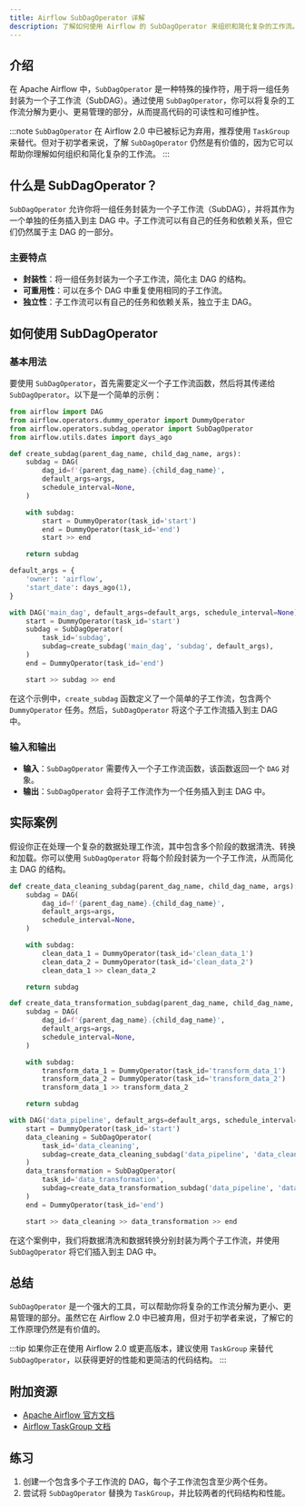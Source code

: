 ```yaml
---
title: Airflow SubDagOperator 详解
description: 了解如何使用 Airflow 的 SubDagOperator 来组织和简化复杂的工作流。本文适合初学者，包含代码示例和实际案例。
---
```


## 介绍

在 Apache Airflow 中，`SubDagOperator` 是一种特殊的操作符，用于将一组任务封装为一个子工作流（SubDAG）。通过使用 `SubDagOperator`，你可以将复杂的工作流分解为更小、更易管理的部分，从而提高代码的可读性和可维护性。

:::note
`SubDagOperator` 在 Airflow 2.0 中已被标记为弃用，推荐使用 `TaskGroup` 来替代。但对于初学者来说，了解 `SubDagOperator` 仍然是有价值的，因为它可以帮助你理解如何组织和简化复杂的工作流。
:::

## 什么是 SubDagOperator？

`SubDagOperator` 允许你将一组任务封装为一个子工作流（SubDAG），并将其作为一个单独的任务插入到主 DAG 中。子工作流可以有自己的任务和依赖关系，但它们仍然属于主 DAG 的一部分。

### 主要特点

- **封装性**：将一组任务封装为一个子工作流，简化主 DAG 的结构。
- **可重用性**：可以在多个 DAG 中重复使用相同的子工作流。
- **独立性**：子工作流可以有自己的任务和依赖关系，独立于主 DAG。

## 如何使用 SubDagOperator

### 基本用法

要使用 `SubDagOperator`，首先需要定义一个子工作流函数，然后将其传递给 `SubDagOperator`。以下是一个简单的示例：

```python
from airflow import DAG
from airflow.operators.dummy_operator import DummyOperator
from airflow.operators.subdag_operator import SubDagOperator
from airflow.utils.dates import days_ago

def create_subdag(parent_dag_name, child_dag_name, args):
    subdag = DAG(
        dag_id=f'{parent_dag_name}.{child_dag_name}',
        default_args=args,
        schedule_interval=None,
    )

    with subdag:
        start = DummyOperator(task_id='start')
        end = DummyOperator(task_id='end')
        start >> end

    return subdag

default_args = {
    'owner': 'airflow',
    'start_date': days_ago(1),
}

with DAG('main_dag', default_args=default_args, schedule_interval=None) as dag:
    start = DummyOperator(task_id='start')
    subdag = SubDagOperator(
        task_id='subdag',
        subdag=create_subdag('main_dag', 'subdag', default_args),
    )
    end = DummyOperator(task_id='end')

    start >> subdag >> end
```

在这个示例中，`create_subdag` 函数定义了一个简单的子工作流，包含两个 `DummyOperator` 任务。然后，`SubDagOperator` 将这个子工作流插入到主 DAG 中。

### 输入和输出

- **输入**：`SubDagOperator` 需要传入一个子工作流函数，该函数返回一个 `DAG` 对象。
- **输出**：`SubDagOperator` 会将子工作流作为一个任务插入到主 DAG 中。

## 实际案例

假设你正在处理一个复杂的数据处理工作流，其中包含多个阶段的数据清洗、转换和加载。你可以使用 `SubDagOperator` 将每个阶段封装为一个子工作流，从而简化主 DAG 的结构。

```python
def create_data_cleaning_subdag(parent_dag_name, child_dag_name, args):
    subdag = DAG(
        dag_id=f'{parent_dag_name}.{child_dag_name}',
        default_args=args,
        schedule_interval=None,
    )

    with subdag:
        clean_data_1 = DummyOperator(task_id='clean_data_1')
        clean_data_2 = DummyOperator(task_id='clean_data_2')
        clean_data_1 >> clean_data_2

    return subdag

def create_data_transformation_subdag(parent_dag_name, child_dag_name, args):
    subdag = DAG(
        dag_id=f'{parent_dag_name}.{child_dag_name}',
        default_args=args,
        schedule_interval=None,
    )

    with subdag:
        transform_data_1 = DummyOperator(task_id='transform_data_1')
        transform_data_2 = DummyOperator(task_id='transform_data_2')
        transform_data_1 >> transform_data_2

    return subdag

with DAG('data_pipeline', default_args=default_args, schedule_interval=None) as dag:
    start = DummyOperator(task_id='start')
    data_cleaning = SubDagOperator(
        task_id='data_cleaning',
        subdag=create_data_cleaning_subdag('data_pipeline', 'data_cleaning', default_args),
    )
    data_transformation = SubDagOperator(
        task_id='data_transformation',
        subdag=create_data_transformation_subdag('data_pipeline', 'data_transformation', default_args),
    )
    end = DummyOperator(task_id='end')

    start >> data_cleaning >> data_transformation >> end
```

在这个案例中，我们将数据清洗和数据转换分别封装为两个子工作流，并使用 `SubDagOperator` 将它们插入到主 DAG 中。

## 总结

`SubDagOperator` 是一个强大的工具，可以帮助你将复杂的工作流分解为更小、更易管理的部分。虽然它在 Airflow 2.0 中已被弃用，但对于初学者来说，了解它的工作原理仍然是有价值的。

:::tip
如果你正在使用 Airflow 2.0 或更高版本，建议使用 `TaskGroup` 来替代 `SubDagOperator`，以获得更好的性能和更简洁的代码结构。
:::

## 附加资源

- [Apache Airflow 官方文档](https://airflow.apache.org/docs/)
- [Airflow TaskGroup 文档](https://airflow.apache.org/docs/apache-airflow/stable/concepts/taskgroup.html)

## 练习

1. 创建一个包含多个子工作流的 DAG，每个子工作流包含至少两个任务。
2. 尝试将 `SubDagOperator` 替换为 `TaskGroup`，并比较两者的代码结构和性能。